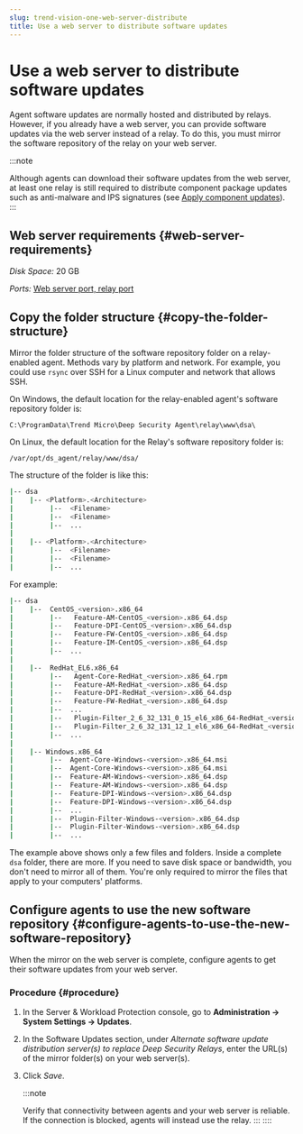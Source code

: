 ```yaml
---
slug: trend-vision-one-web-server-distribute
title: Use a web server to distribute software updates
---
```

# Use a web server to distribute software updates

Agent software updates are normally hosted and distributed by relays. However, if you already have a web server, you can provide software updates via the web server instead of a relay. To do this, you must mirror the software repository of the relay on your web server.

:::note

Although agents can download their software updates from the web server, at least one relay is still required to distribute component package updates such as anti-malware and IPS signatures (see [Apply component updates](apply-security-updates.mdx)).
:::

## Web server requirements {#web-server-requirements}

*Disk Space:* 20 GB

*Ports:* [Web server port, relay port](swp-port-numbers.mdx)

## Copy the folder structure {#copy-the-folder-structure}

Mirror the folder structure of the software repository folder on a relay-enabled agent. Methods vary by platform and network. For example, you could use `rsync` over SSH for a Linux computer and network that allows SSH.

On Windows, the default location for the relay-enabled agent's software repository folder is:

`C:\ProgramData\Trend Micro\Deep Security Agent\relay\www\dsa\`

On Linux, the default location for the Relay's software repository folder is:

`/var/opt/ds_agent/relay/www/dsa/`

The structure of the folder is like this:

```bash
|-- dsa
|    |-- <Platform>.<Architecture>
|         |--  <Filename>
|         |--  <Filename>
|         |--  ...
|
|    |-- <Platform>.<Architecture>
|         |--  <Filename>
|         |--  <Filename>
|         |--  ...
```

For example:

```bash
|-- dsa
|    |--  CentOS_<version>.x86_64
|         |--   Feature-AM-CentOS_<version>.x86_64.dsp
|         |--   Feature-DPI-CentOS_<version>.x86_64.dsp
|         |--   Feature-FW-CentOS_<version>.x86_64.dsp
|         |--   Feature-IM-CentOS_<version>.x86_64.dsp
|         |--  ...
|
|    |--  RedHat_EL6.x86_64
|         |--   Agent-Core-RedHat_<version>.x86_64.rpm
|         |--   Feature-AM-RedHat_<version>.x86_64.dsp
|         |--   Feature-DPI-RedHat_<version>.x86_64.dsp
|         |--   Feature-FW-RedHat_<version>.x86_64.dsp
|         |--  ...
|         |--   Plugin-Filter_2_6_32_131_0_15_el6_x86_64-RedHat_<version>.x86_64.dsp
|         |--   Plugin-Filter_2_6_32_131_12_1_el6_x86_64-RedHat_<version>.x86_64.dsp
|         |--  ...
|
|    |-- Windows.x86_64
|         |--  Agent-Core-Windows-<version>.x86_64.msi
|         |--  Agent-Core-Windows-<version>.x86_64.msi
|         |--  Feature-AM-Windows-<version>.x86_64.dsp
|         |--  Feature-AM-Windows-<version>.x86_64.dsp
|         |--  Feature-DPI-Windows-<version>.x86_64.dsp
|         |--  Feature-DPI-Windows-<version>.x86_64.dsp
|         |--  ...
|         |--  Plugin-Filter-Windows-<version>.x86_64.dsp
|         |--  Plugin-Filter-Windows-<version>.x86_64.dsp
|         |--  ...
```

The example above shows only a few files and folders. Inside a complete `dsa` folder, there are more. If you need to save disk space or bandwidth, you don't need to mirror all of them. You're only required to mirror the files that apply to your computers' platforms.

## Configure agents to use the new software repository {#configure-agents-to-use-the-new-software-repository}

When the mirror on the web server is complete, configure agents to get their software updates from your web server.

### Procedure {#procedure}

1.  In the Server & Workload Protection console, go to **Administration → System Settings → Updates**.

2.  In the Software Updates section, under *Alternate software update distribution server(s) to replace Deep Security Relays*, enter the URL(s) of the mirror folder(s) on your web server(s).

3.  Click *Save*.

    :::note

    Verify that connectivity between agents and your web server is reliable. If the connection is blocked, agents will instead use the relay.
    :::
::::
